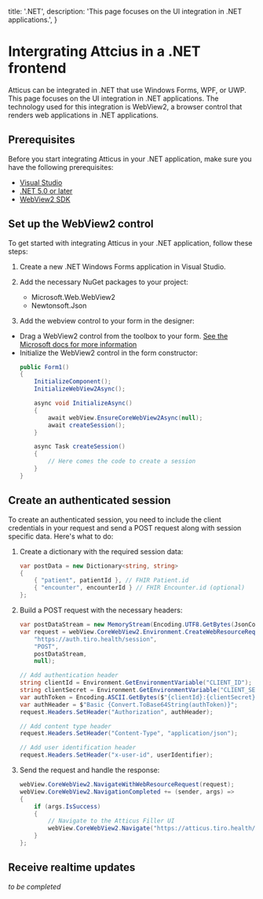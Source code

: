  title: '.NET',
  description:
    'This page focuses on the UI integration in .NET applications.',
}

# Intergrating Attcius in a .NET frontend

Atticus can be integrated in .NET that use Windows Forms, WPF, or UWP. This page focuses on the UI integration in .NET applications. The technology used for this
integration is WebView2, a browser control that renders web applications in .NET applications.

## Prerequisites

Before you start integrating Atticus in your .NET application, make sure you have the following prerequisites:

- [Visual Studio](https://visualstudio.microsoft.com/)
- [.NET 5.0 or later](https://dotnet.microsoft.com/download/dotnet/)
- [WebView2 SDK](https://developer.microsoft.com/en-us/microsoft-edge/webview2/)

## Set up the WebView2 control

To get started with integrating Atticus in your .NET application, follow these steps:

1. Create a new .NET Windows Forms application in Visual Studio.

2. Add the necessary NuGet packages to your project:
   - Microsoft.Web.WebView2
   - Newtonsoft.Json

3. Add the webview control to your form in the designer:

  - Drag a WebView2 control from the toolbox to your form. [See the Microsoft docs for more information](https://learn.microsoft.com/en-us/microsoft-edge/webview2/get-started/winforms#step-5---create-a-single-webview2-control)
  - Initialize the WebView2 control in the form constructor:
    ```csharp
    public Form1()
    {
        InitializeComponent();
        InitializeWebView2Async();

        async void InitializeAsync()
        {
            await webView.EnsureCoreWebView2Async(null);
            await createSession();
        }

        async Task createSession()
        {
            // Here comes the code to create a session
        }
    }
    ```
## Create an authenticated session

To create an authenticated session, you need to include the client credentials in your request and send a POST request along with session specific data. Here's what to do:

1. Create a dictionary with the required session data:
    ```csharp
    var postData = new Dictionary<string, string>
    {
        { "patient", patientId }, // FHIR Patient.id
        { "encounter", encounterId } // FHIR Encounter.id (optional)
    };
    ```

2. Build a POST request with the necessary headers:
    ```csharp
    var postDataStream = new MemoryStream(Encoding.UTF8.GetBytes(JsonConvert.SerializeObject(postData)));
    var request = webView.CoreWebView2.Environment.CreateWebResourceRequest(
        "https://auth.tiro.health/session",
        "POST",
        postDataStream,
        null);

    // Add authentication header
    string clientId = Environment.GetEnvironmentVariable("CLIENT_ID");
    string clientSecret = Environment.GetEnvironmentVariable("CLIENT_SECRET");
    var authToken = Encoding.ASCII.GetBytes($"{clientId}:{clientSecret}");
    var authHeader = $"Basic {Convert.ToBase64String(authToken)}";
    request.Headers.SetHeader("Authorization", authHeader);

    // Add content type header
    request.Headers.SetHeader("Content-Type", "application/json");

    // Add user identification header
    request.Headers.SetHeader("x-user-id", userIdentifier);
    ```

3. Send the request and handle the response:
    ```csharp
    webView.CoreWebView2.NavigateWithWebResourceRequest(request);
    webView.CoreWebView2.NavigationCompleted += (sender, args) =>
    {
        if (args.IsSuccess)
        {
            // Navigate to the Atticus Filler UI
            webView.CoreWebView2.Navigate("https://atticus.tiro.health/filler/123");
        }
    };
    ```

## Receive realtime updates

_to be completed_
